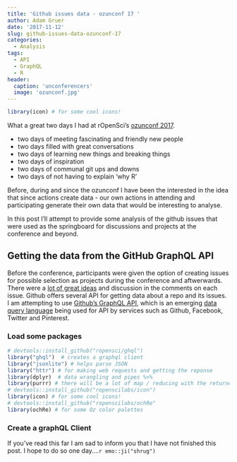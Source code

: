 ```yaml
---
title: 'Github issues data - ozunconf 17 '
author: Adam Gruer
date: '2017-11-12'
slug: github-issues-data-ozunconf-17
categories:
  - Analysis
tags:
  - API
  - GraphQL
  - R
header:
  caption: 'unconferencers'
  image: 'ozunconf.jpg'
---
```

```r
library(icon) # for some cool icons!

```

What a great two days I had at rOpenSci's [ozunconf 2017](http://ozunconf17.ropensci.org/).

 - two days of meeting fascinating and friendly new people
 - two days filled with great conversations
 - two days of learning new things and breaking things
 - two days of inspiration
 - two days of communal git ups and downs
 - two days of not having to explain 'why R'

Before, during and since the ozunconf I have been the interested in the idea that since actions create data - our own actions in attending and participating generate their own data that would be interesting to analyse.

In this post I'll attempt to provide some analysis of the github issues that were used as the springboard for discussions and projects at the conference and beyond. 

## Getting the data from the GitHub GraphQL API 
Before the conference, participants were given the option of creating issues for possible selection as projects during the conference and aftwerwards.  There were a [lot of great ideas](https://github.com/ropensci/ozunconf17/issues) and discussion in the comments on each issue.
Github offers several API for getting data about a repo and its issues. I am attempting to use [Github's GraphQL API](https://developer.github.com/v4/), which is an emerging [data query language](http://graphql.org/) being used for API by services such as Github, Facebook, Twitter and Pinterest.

### Load some packages
```r
# devtools::install_github("ropensci/ghql")
library("ghql")  # creates a graphql client 
library("jsonlite") # helps parse JSON
library("httr") # for making web requests and getting the reponse
library(dplyr)  # data wrangling and pipes %>%
library(purrr) # there will be a lot of map / reducing with the returned data
# devtools::install_github("ropenscilabs/icon")
library(icon) # for some cool icons!
# devtools::install_github("ropenscilabs/ochRe"
library(ochRe) # for some Oz color palettes
```

### Create a graphQL Client
If you've read this far I am sad to inform you that I have not finished this post.
I hope to do so one day....`r emo::ji("shrug")`








